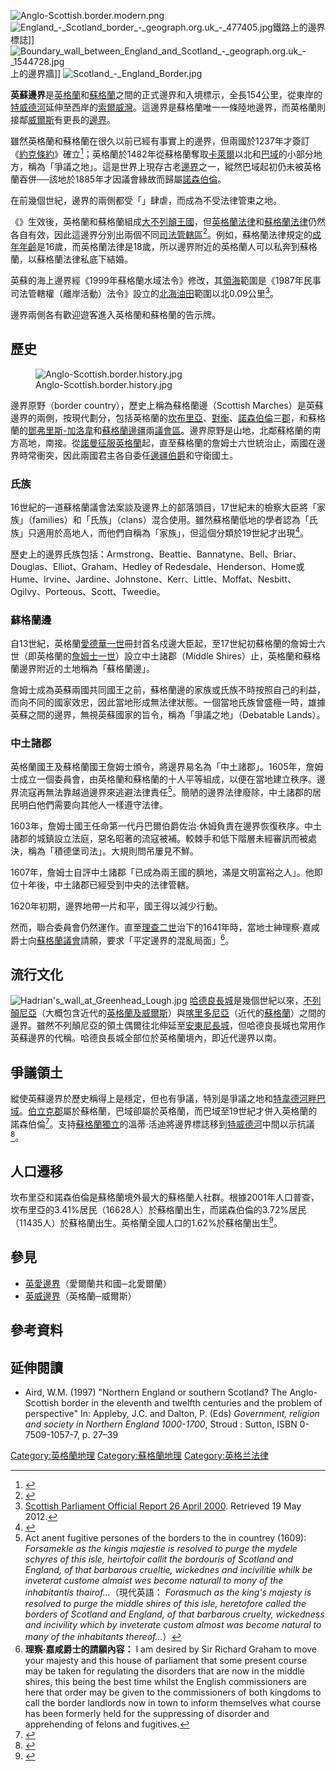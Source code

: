{{NoteTA|G1=UK Places}}
[[File:Anglo-Scottish.border.modern.png|thumb]]
[[File:England_-_Scotland_border_-_geograph.org.uk_-_477405.jpg|thumb]]鐵路上的邊界標誌]]
[[File:Boundary_wall_between_England_and_Scotland_-_geograph.org.uk_-_1544728.jpg|thumb]]上的邊界牆]]
[[File:Scotland_-_England_Border.jpg|thumb]]

'''英蘇邊界'''是[[英格蘭|英格蘭]]和[[蘇格蘭|蘇格蘭]]之間的正式邊界和入境標示，全長154公里，從東岸的[[特威德河|特威德河]]延伸至西岸的[[索爾威灣|索爾威灣]]。這邊界是蘇格蘭唯一一條陸地邊界，而英格蘭則接鄰[[威爾斯|威爾斯]]有更長的[[英威邊界|邊界]]。

雖然英格蘭和蘇格蘭在很久以前已經有事實上的邊界，但兩國於1237年才簽訂《[[約克條約|約克條約]]》確立<ref>{{cite web|title=Scotland Conquered, 1174-1296|url=http://www.nationalarchives.gov.uk/utk/scotland/conquered.htm|publisher=The National Archives|accessdate=19 May 2012|archive-date=2021-02-24|archive-url=https://web.archive.org/web/20210224142317/http://www.nationalarchives.gov.uk/utk/scotland/conquered.htm|dead-url=no}}</ref>；英格蘭於1482年從蘇格蘭奪取[[卡萊爾|卡萊爾]]以北和[[特韋德河畔伯立克|巴域]]的小部分地方，稱為「爭議之地」。這是世界上現存古老[[邊界|邊界]]之一，縱然巴域起初仍未被英格蘭吞併──該地於1885年才因議會緣故而歸屬[[諾森伯蘭郡|諾森伯倫]]。

在{{link-en|王冠聯合|Union of the Crowns}}前幾個世紀，邊界的兩側都受「{{link-en|邊界流寇|Border Reivers}}」肆虐，而成為不受法律管束之地。

《{{link-en|1707年聯合條約|Treaty of Union|聯合條約}}》生效後，英格蘭和蘇格蘭組成[[大不列顛王國|大不列顛王國]]，但[[英格蘭法律|英格蘭法律]]和[[蘇格蘭法律|蘇格蘭法律]]仍然各自有效，因此這邊界分別出兩個不同[[管轄權|司法管轄區]]<ref>{{cite book|last=Collier|first=J.G.|title=Conflict of Laws|year=2001|publisher=Cambridge University Press|location=Cambridge|isbn=0-521-78260-0|pages=6|url=http://assets.cambridge.org/052178/2600/sample/0521782600ws.pdf|quote=For the purposes of the English conflict of laws, every country in the world which is not part of England and Wales is a foreign country and its foreign laws. This means that not only totally foreign independent countries such as France or Russia... are foreign countries but also British Colonies such as the Falkland Islands. Moreover, the other parts of the United Kingdom—Scotland and Northern Ireland—are foreign countries for present purposes, as are the other British Islands, the Isle of Man, Jersey and Guernsey.|access-date=2014-06-21|archive-date=2011-09-27|archive-url=https://web.archive.org/web/20110927011924/http://assets.cambridge.org/052178/2600/sample/0521782600ws.pdf|dead-url=no}}</ref>。例如，蘇格蘭法律規定的[[成年年齡|成年年齡]]是16歲，而英格蘭法律是18歲，所以邊界附近的英格蘭人可以私奔到蘇格蘭，以蘇格蘭法律私底下結婚。

英蘇的海上邊界經《1999年蘇格蘭水域法令》修改，其[[領海|領海]]範圍是《1987年民事司法管轄權（離岸活動）法令》設立的[[北海油田|北海油田]]範圍以北0.09公里<ref>[http://www.scottish.parliament.uk/parliamentarybusiness/28862.aspx?r=4227&mode=html Scottish Parliament Official Report 26 April 2000]{{dead link|date=October 2017 |bot=InternetArchiveBot }}. Retrieved 19 May 2012.</ref>。

邊界兩側各有歡迎遊客進入英格蘭和蘇格蘭的告示牌。

== 歷史==
[[File:Anglo-Scottish.border.history.jpg|thumb]]

邊界原野（border country），歷史上稱為蘇格蘭邊（Scottish Marches）是英蘇邊界的兩側，按現代劃分，包括英格蘭的[[坎布里亞郡|坎布里亞]]、[[達拉謨郡|對衡]]、[[諾森伯蘭郡|諾森伯倫]]三[[英格蘭的都會郡和非都會郡|郡]]，和蘇格蘭的[[鄧弗里斯-加洛韋|鄧弗里斯-加洛韋]]和[[蘇格蘭邊區|蘇格蘭邊疆]]兩[[蘇格蘭行政區劃|議會區]]。邊界原野是山地，北鄰蘇格蘭的南方高地，南接{{link-en|車韋特山|Cheviot Hills}}。從[[諾曼征服英格蘭|諾曼征服英格蘭]]起，直至蘇格蘭的詹姆士六世統治止，兩國在邊界時常衝突，因此兩國君主各自委任[[馬奇伯爵|邊疆伯爵]]和{{link-en|戍邊大臣|Lord Warden of the Marches}}守衛國土。

=== 氏族 ===
16世紀的一道蘇格蘭議會法案談及邊界上的部落頭目，17世紀末的檢察大臣將「家族」（families）和「氏族」（clans）混合使用。雖然蘇格蘭低地的學者認為「氏族」只適用於高地人，而他們自稱為「家族」，但這個分類於19世紀才出現<ref>{{cite web|last=Agnew|first=Crispin|title=Clans, Families and Septs|url=http://www.electricscotland.com/webclans/clans_families_septs.htm|publisher=Electric Scotland|accessdate=19 May 2012|date=13 August 2001|archive-date=2021-02-11|archive-url=https://web.archive.org/web/20210211054132/https://www.electricscotland.com/webclans/clans_families_septs.htm|dead-url=no}}</ref>。

歷史上的邊界氏族包括：Armstrong、Beattie、Bannatyne、Bell、Briar、Douglas、Elliot、Graham、Hedley of Redesdale、Henderson、Home或Hume、Irvine、Jardine、Johnstone、Kerr、Little、Moffat、Nesbitt、Ogilvy、Porteous、Scott、Tweedie。

=== 蘇格蘭邊 ===
自13世紀，英格蘭[[愛德華一世|愛德華一世]]冊封首名戍邊大臣起，至17世紀初蘇格蘭的詹姆士六世（即英格蘭的[[詹姆士一世_(英格蘭)|詹姆士一世]]）設立中土諸郡（Middle Shires）止，英格蘭和蘇格蘭邊界附近的土地稱為「蘇格蘭邊」。

詹姆士成為英蘇兩國共同國王之前，蘇格蘭邊的家族或氏族不時按照自己的利益，而向不同的國家效忠，因此當地形成無法律狀態。一個當地氏族曾盛極一時，雄據英蘇之間的邊界，無視英蘇國家的旨令，稱為「爭議之地」（Debatable Lands）。

=== 中土諸郡 ===

英格蘭國王及蘇格蘭國王詹姆士頒令，將邊界易名為「中土諸郡」。1605年，詹姆士成立一個委員會，由英格蘭和蘇格蘭的十人平等組成，以便在當地建立秩序。邊界流寇再無法靠越過邊界來逃避法律責任<ref>Act anent fugitive persones of the borders to the in countrey (1609): ''Forsamekle as the kingis majestie is resolved to purge the mydele schyres of this isle, heirtofoir callit the bordouris of Scotland and England, of that barbarous crueltie, wickednes and incivilitie whilk be inveterat custome almaist wes become naturall to mony of the inhabitantis thairof...''（現代英語： ''Forasmuch as the king's majesty is resolved to purge the middle shires of this isle, heretofore called the borders of Scotland and England, of that barbarous cruelty, wickedness and incivility which by inveterate custom almost was become natural to many of the inhabitants thereof...''）</ref>。簡陋的邊界法律廢除，中土諸郡的居民明白他們需要向其他人一樣遵守法律。

1603年，詹姆士國王任命第一代丹巴爾伯爵佐治·休姆負責在邊界恢復秩序。中土諸郡的城鎮設立法庭，惡名昭著的流寇被補。較棘手和低下階層未經審訊而被處決，稱為「積德堡司法」。大規則問吊屢見不鮮。

1607年，詹姆士自評中土諸郡「已成為兩王國的臍地，滿是文明富裕之人」。他即位十年後，中土諸郡已經受到中央的法律管轄。

1620年初期，邊界地帶一片和平，國王得以減少行動。

然而，聯合委員會仍然運作。直至[[理查二世_(英格蘭)|理查二世]]治下的1641年時，當地士紳理察·嘉咸爵士向[[蘇格蘭議會_(蘇格蘭王國)|蘇格蘭議會]]請願，要求「平定邊界的混亂局面」<ref>'''理察·嘉咸爵士的請願內容：''' I am desired by Sir Richard Graham to move your majesty and this house of parliament that some present course may be taken for regulating the disorders that are now in the middle shires, this being the best time whilst the English commissioners are here that order may be given to the commissioners of both kingdoms to call the border landlords now in town to inform themselves what course has been formerly held for the suppressing of disorder and apprehending of felons and fugitives.</ref>。

==流行文化==
[[Image:Hadrian's_wall_at_Greenhead_Lough.jpg|thumb]]
[[哈德良長城|哈德良長城]]是幾個世紀以來，[[不列顛尼亞_(羅馬行省)|不列顛尼亞]]（大概包含近代的[[英格蘭及威爾斯|英格蘭及威爾斯]]）與[[喀里多尼亞|喀里多尼亞]]（近代的[[蘇格蘭|蘇格蘭]]）之間的邊界。雖然不列顛尼亞的領土偶爾往北伸延至[[安東尼長城|安東尼長城]]，但哈德良長城也常用作英蘇邊界的代稱。哈德良長城全部位於英格蘭境內，即近代邊界以南。

==爭議領土==
縱使英蘇邊界於歷史稱得上是穩定，但也有爭議，特別是爭議之地和[[特韋德河畔伯立克|特韋德河畔巴域]]。[[伯立克郡|伯立克郡]]屬於蘇格蘭，巴域卻屬於英格蘭，而巴域至19世紀才併入英格蘭的諾森伯倫<ref>{{cite news |title=A tale of one town |url=http://news.bbc.co.uk/2/hi/uk_news/england/tyne/3727046.stm |newspaper=BBC News |date=8 October 2004 |accessdate=13 April 2007 |first=Rachel |last=Kerr |archive-date=2021-03-09 |archive-url=https://web.archive.org/web/20210309184809/http://news.bbc.co.uk/2/hi/uk_news/england/tyne/3727046.stm |dead-url=no }}</ref>。支持[[蘇格蘭獨立|蘇格蘭獨立]]的溫蒂·活迪將邊界標誌移到[[特威德河|特威德河]]中間以示抗議<ref>{{cite news|title=Swapping sides: the English town that wants to be Scottish|url=http://www.independent.co.uk/news/uk/this-britain/swapping-sides-the-english-town-that-wants-to-be-scottish-781569.html|accessdate=31 December 2009|newspaper=The Independent|date=13 February 2008|archiveurl=https://web.archive.org/web/20080706135737/http://www.independent.co.uk/news/uk/this-britain/swapping-sides-the-english-town-that-wants-to-be-scottish-781569.html|archivedate=6 July 2008|quote=It was Berwick which became the focal point for the direct action of one of the first modern Scottish nationalists, Wendy Wood in the 1950s. Controversially...she was regularly arrested for moving the border signs over the Tweed.|deadurl=yes}}</ref>。

==人口遷移==
坎布里亞和諾森伯倫是蘇格蘭境外最大的蘇格蘭人社群。根據2001年人口普查，坎布里亞的3.41%居民（16628人）於蘇格蘭出生，而諾森伯倫的3.72%居民（11435人）於蘇格蘭出生。英格蘭全國人口的1.62%於蘇格蘭出生<ref>{{cite web |url=http://neighbourhood.statistics.gov.uk/dissemination |title=Neighbourhood Statistics Home Page |publisher=Office for National Statistics |accessdate=19 May 2012 |archive-date=2008-12-31 |archive-url=https://web.archive.org/web/20081231031422/http://neighbourhood.statistics.gov.uk/dissemination/ |dead-url=no }}</ref>。

==參見==
{{commons category|Border of England-Scotland}}
*[[英愛邊界|英愛邊界]]（愛爾蘭共和國─北愛爾蘭）
*[[英威邊界|英威邊界]]（英格蘭─威爾斯）

==參考資料==
{{reflist}}

==延伸閱讀==
* Aird, W.M. (1997) "Northern England or southern Scotland? The Anglo-Scottish border in the eleventh and twelfth centuries and the problem of perspective" In: Appleby, J.C. and Dalton, P. (Eds) ''Government, religion and society in Northern England 1000-1700'', Stroud : Sutton, ISBN 0-7509-1057-7, p. 27–39

[[Category:英格蘭地理|Category:英格蘭地理]]
[[Category:蘇格蘭地理|Category:蘇格蘭地理]]
[[Category:英格兰法律|Category:英格兰法律]]